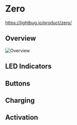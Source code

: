 
# Zero

https://lightbug.io/product/zero/

## Overview

<Image src="/images/devices/zero/overview.png" alt="Overview" width={400} height={400} />

## LED Indicators

<LEDIndicators name="zero"/>

## Buttons

<Buttons name="zero"/>

## Charging

<Charging name="zero" chargeTime="3 hours"/>

## Activation

<Activation/>
